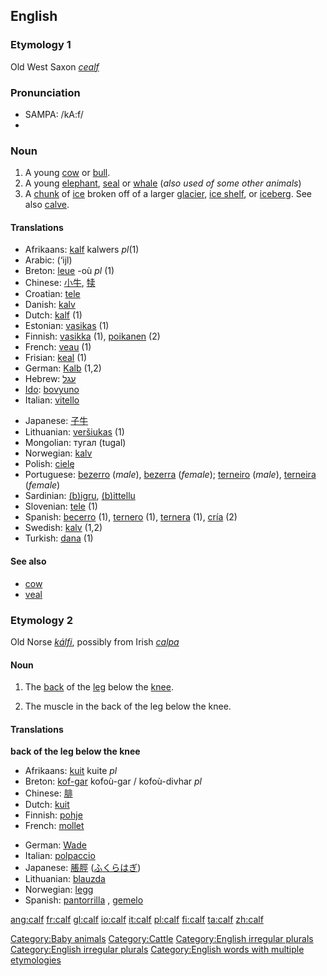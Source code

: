 ==English==

===Etymology 1===
Old West Saxon ''[[cealf]]''

===Pronunciation===
*SAMPA: /kA:f/
*{{audio|en-us-calf.ogg|Audio (US)}}

===Noun===
{{en-noun|calf|calves}}

#A young [[cow]] or [[bull]].
#A young [[elephant]], [[seal]] or [[whale]] (''also used of some other animals'')
#A [[chunk]] of [[ice]] broken off of a larger [[glacier]], [[ice shelf]], or [[iceberg]].  See also [[calve]].

====Translations====
{{top}}
*Afrikaans: [[kalf]] {{n}} kalwers ''pl''(1)
*Arabic: {{ARchar|[[عجل]]}} (‘ijl)
*Breton: [[leue]] {{m}} -où ''pl'' (1)
*Chinese:  [[小牛]], [[犊]]
*Croatian: [[tele]]
*Danish: [[kalv]]
*Dutch: [[kalf]] {{n}} (1)
*Estonian: [[vasikas]] (1)
*Finnish: [[vasikka]] (1), [[poikanen]] (2)
*French: [[veau]] {{m}} (1)
*Frisian: [[keal]] {{n}} (1)
*German: [[Kalb]] {{n}} (1,2)
*Hebrew: [[עגל]] {{m}}
*[[w:Ido|Ido]]: [[bovyuno]]
*Italian: [[vitello]]
{{mid}}
*Japanese: [[子牛]]
*Lithuanian: [[veršiukas]] {{m}} (1)
*Mongolian: тугал (tugal)
*Norwegian: [[kalv]] {{m}}
*Polish: [[cielę]] {{n}}
*Portuguese: [[bezerro]] (''male''), [[bezerra]] (''female''); [[terneiro]] (''male''), [[terneira]] (''female'')
*Sardinian: [[(b)igru]], [[(b)ittellu]]
*Slovenian: [[tele]] {{n}} (1)
*Spanish: [[becerro]] {{m}} (1), [[ternero]] {{m}} (1), [[ternera]] {{f}} (1), [[cría]] (2)
*Swedish: [[kalv]] {{c}} (1,2)
*Turkish: [[dana]] (1)
{{bottom}}

====See also====
*[[cow]]
*[[veal]]

===Etymology 2===
Old Norse ''[[kálfi]]'', possibly from Irish ''[[calpa]]''

====Noun====
{{en-noun|calf|calves}}

# {{anatomy}} The [[back]] of the [[leg]] below the [[knee]].
# The muscle in the back of the leg below the knee.

====Translations====
'''back of the leg below the knee'''
{{top}}
*Afrikaans: [[kuit]] {{n}} kuite ''pl''
*Breton: [[kof-gar]] {{m}} kofoù-gar / kofoù-divhar ''pl''
*Chinese: [[腓]]
*Dutch: [[kuit]] {{m}}
*Finnish: [[pohje]]
*French: [[mollet]] {{m}}
{{mid}}
*German: [[Wade]] {{f}}
*Italian: [[polpaccio]] {{m}}
*Japanese: [[脹脛]] ([[ふくらはぎ]])
*Lithuanian: [[blauzda]] {{f}}
*Norwegian: [[legg]] {{m}}
*Spanish: [[pantorrilla]] {{f}}, [[gemelo]] {{m}}
{{bottom}}

[[Category:Baby animals]]
[[Category:Cattle]]
[[Category:English irregular plurals]]
[[Category:English irregular plurals]]
[[Category:English words with multiple etymologies]]

[[ang:calf]]
[[fr:calf]]
[[gl:calf]]
[[io:calf]]
[[it:calf]]
[[pl:calf]]
[[fi:calf]]
[[ta:calf]]
[[zh:calf]]